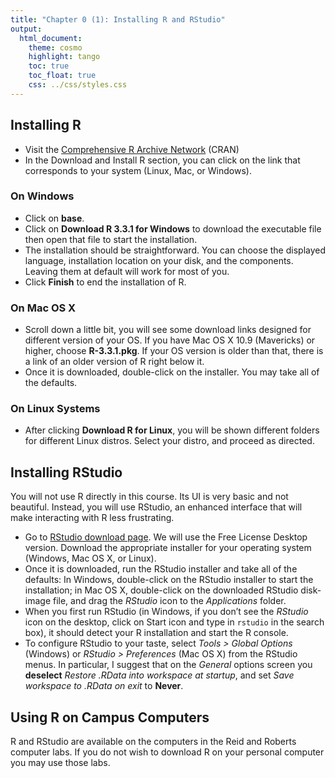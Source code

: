 ```yaml
---
title: "Chapter 0 (1): Installing R and RStudio"
output:
  html_document:
    theme: cosmo
    highlight: tango
    toc: true
    toc_float: true
    css: ../css/styles.css
---
```


## Installing R

* Visit the [Comprehensive R Archive Network](https://cran.r-project.org/) (CRAN)
* In the Download and Install R section, you can click on the link that corresponds to your system (Linux, Mac, or Windows).

### On Windows
* Click on **base**.
* Click on **Download R 3.3.1 for Windows** to download the executable file then open that file to start the installation.
* The installation should be straightforward. You can choose the displayed language, installation location on your disk, and the components. Leaving them at default will work for most of you.
* Click **Finish** to end the installation of R.

### On Mac OS X
* Scroll down a little bit, you will see some download links designed for different version of your OS. If you have Mac OS X 10.9 (Mavericks) or higher, choose **R-3.3.1.pkg**. If your OS version is older than that, there is a link of an older version of R right below it.
* Once it is downloaded, double-click on the installer. You may take all of the defaults.

### On Linux Systems
* After clicking **Download R for Linux**, you will be shown different folders for different Linux distros. Select your distro, and proceed as directed.

## Installing RStudio
You will not use R directly in this course. Its UI is very basic and not beautiful. Instead, you will use RStudio, an enhanced interface that will make interacting with R less frustrating.

* Go to [RStudio download page](https://www.rstudio.com/products/rstudio/download3/). We will use the Free License Desktop version. Download the appropriate installer for your operating system (Windows, Mac OS X, or Linux).
* Once it is downloaded, run the RStudio installer and take all of the defaults: In Windows, double-click on the RStudio installer to start the installation; in Mac OS X, double-click on the downloaded RStudio disk-image file, and drag the *RStudio* icon to the *Applications* folder.
*  When you first run RStudio (in Windows, if you don't see the *RStudio* icon on the desktop, click on Start icon and type in `rstudio` in the search box), it should detect your R installation and start the R console.  
* To configure RStudio to your taste, select *Tools > Global Options* (Windows) or *RStudio > Preferences* (Mac OS X) from the RStudio menus. In particular, I suggest that on the *General* options screen you **deselect** *Restore .RData into workspace at startup*, and set *Save workspace to .RData on exit* to **Never**. 

## Using R on Campus Computers
R and RStudio are available on the computers in the Reid and Roberts computer labs. If you do not wish to
download R on your personal computer you may use those labs.
